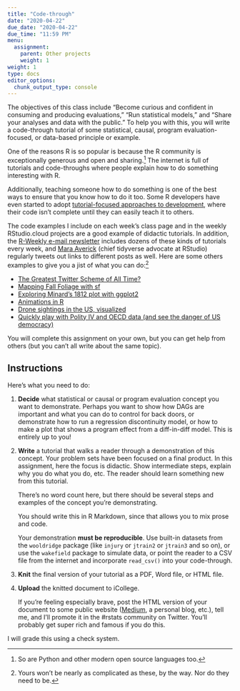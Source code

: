 ```yaml
---
title: "Code-through"
date: "2020-04-22"
due_date: "2020-04-22"
due_time: "11:59 PM"
menu:
  assignment:
    parent: Other projects
    weight: 1
weight: 1
type: docs
editor_options: 
  chunk_output_type: console
---
```


The objectives of this class include "Become curious and confident in consuming and producing evaluations," "Run statistical models," and "Share your analyses and data with the public." To help you with this, you will write a code-through tutorial of some statistical, causal, program evaluation-focused, or data-based principle or example.

One of the reasons R is so popular is because the R community is exceptionally generous and open and sharing.^[So are Python and other modern open source languages too.] The internet is full of tutorials and code-throughs where people explain how to do something interesting with R.

Additionally, teaching someone how to do something is one of the best ways to ensure that you know how to do it too. Some R developers have even started to adopt [tutorial-focused approaches to development](https://twitter.com/gvwilson/status/1209099180133752838), where their code isn't complete until they can easily teach it to others.

The code examples I include on each week's class page and in the weekly RStudio.cloud projects are a good example of didactic tutorials. In addition, the [R-Weekly e-mail newsletter](https://rweekly.org/) includes dozens of these kinds of tutorials every week, and [Mara Averick](https://twitter.com/dataandme) (chief tidyverse advocate at RStudio) regularly tweets out links to different posts as well. Here are some others examples to give you a jist of what you can do:^[Yours won't be nearly as complicated as these, by the way. Nor do they need to be.]

- [The Greatest Twitter Scheme of All Time?](https://www.garrickadenbuie.com/blog/2018/08/24/greatest-twitter-scheme/)
- [Mapping Fall Foliage with sf](https://rud.is/b/2017/09/18/mapping-fall-foliage-with-sf/)
- [Exploring Minard's 1812 plot with ggplot2](https://www.andrewheiss.com/blog/2017/08/10/exploring-minards-1812-plot-with-ggplot2/)
- [Animations in R](https://www.infoworld.com/video/89987/r-tip-animations-in-r)
- [Drone sightings in the US, visualized](https://www.andrewheiss.com/blog/2016/04/03/drone-sightings-in-the-us-visualized/)
- [Quickly play with Polity IV and OECD data (and see the danger of US democracy)](https://www.andrewheiss.com/blog/2017/08/26/quickly-play-with-polity-iv-and-oecd-data-and-see-the-danger-of-us-democracy/)

You will complete this assignment on your own, but you can get help from others (but you can't all write about the same topic).


## Instructions

Here's what you need to do:

1. **Decide** what statistical or causal or program evaluation concept you want to demonstrate. Perhaps you want to show how DAGs are important and what you can do to control for back doors, or demonstrate how to run a regression discontinuity model, or how to make a plot that shows a program effect from a diff-in-diff model. This is entirely up to you!

2. **Write** a tutorial that walks a reader through a demonstration of this concept. Your problem sets have been focused on a final product. In this assignment, here the focus is didactic. Show intermediate steps, explain why you do what you do, etc. The reader should learn something new from this tutorial.

    There's no word count here, but there should be several steps and examples of the concept you're demonstrating.

    You should write this in R Markdown, since that allows you to mix prose and code.

    Your demonstration **must be reproducible**. Use built-in datasets from the `wooldridge` package (like `injury` or `jtrain2` or `jtrain3` and so on), or use the `wakefield` package to simulate data, or point the reader to a CSV file from the internet and incorporate `read_csv()` into your code-through.

3. **Knit** the final version of your tutorial as a PDF, Word file, or HTML file.

4. **Upload** the knitted document to iCollege. 

    If you're feeling especially brave, post the HTML version of your document to some public website ([Medium](https://medium.com/), a personal blog, etc.), tell me, and I'll promote it in the #rstats community on Twitter. You'll probably get super rich and famous if you do this.

I will grade this using a check system.
